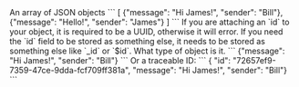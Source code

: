 <ParamField body="objects" type="array" default="[]">
  An array of JSON objects
  ```
  [
      {"message": "Hi James!", "sender": "Bill"},
      {"message": "Hello!", "sender": "James"}
  ]
  ```
  <Note>
    If you are attaching an `id` to your object, 
    it is required to be a UUID, otherwise
    it will error. If you need the `id` field to be 
    stored as something else, it needs to be stored as something
    else like `_id` or `$id`.
  </Note>
  <ParamField type="object" key="any">
    What type of object is it.
    ```
    {"message": "Hi James!", "sender": "Bill"}
    ```
    Or a traceable ID: 
    ```
    {
      "id": "72657ef9-7359-47ce-9dda-fcf709ff381a", "message": "Hi James!", "sender": "Bill"}
    ```
  </ParamField>
</ParamField>
